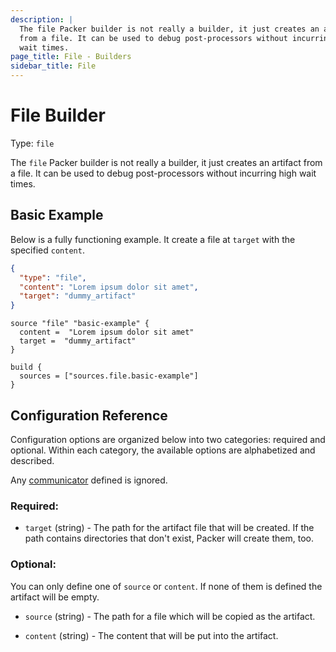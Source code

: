 ```yaml
---
description: |
  The file Packer builder is not really a builder, it just creates an artifact
  from a file. It can be used to debug post-processors without incurring high
  wait times.
page_title: File - Builders
sidebar_title: File
---
```


# File Builder

Type: `file`

The `file` Packer builder is not really a builder, it just creates an artifact
from a file. It can be used to debug post-processors without incurring high
wait times.

## Basic Example

Below is a fully functioning example. It create a file at `target` with the
specified `content`.

<Tabs>
<Tab heading="JSON">

```json
{
  "type": "file",
  "content": "Lorem ipsum dolor sit amet",
  "target": "dummy_artifact"
}
```

</Tab>
<Tab heading="HCL2">

```hcl
source "file" "basic-example" {
  content =  "Lorem ipsum dolor sit amet"
  target =  "dummy_artifact"
}

build {
  sources = ["sources.file.basic-example"]
}
```

</Tab>
</Tabs>

## Configuration Reference

Configuration options are organized below into two categories: required and
optional. Within each category, the available options are alphabetized and
described.

Any [communicator](/docs/templates/legacy_json_templates/communicators) defined is ignored.

### Required:

- `target` (string) - The path for the artifact file that will be created. If
  the path contains directories that don't exist, Packer will create them, too.

### Optional:

You can only define one of `source` or `content`. If none of them is defined
the artifact will be empty.

- `source` (string) - The path for a file which will be copied as the
  artifact.

- `content` (string) - The content that will be put into the artifact.

